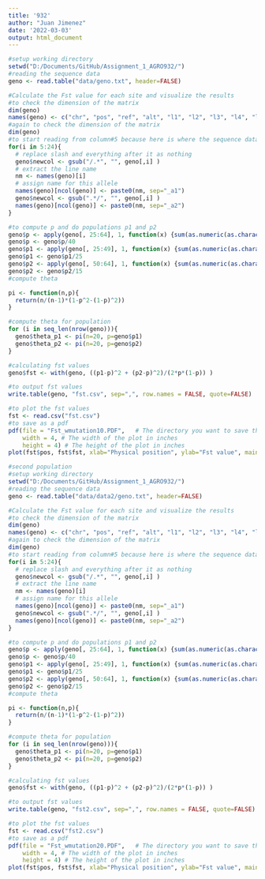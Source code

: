 ```yaml
---
title: '932'
author: "Juan Jimenez"
date: '2022-03-03'
output: html_document
---
```


```r
#setup working directory
setwd("D:/Documents/GitHub/Assignment_1_AGRO932/")
#reading the sequence data
geno <- read.table("data/geno.txt", header=FALSE)

```

```r
#Calculate the Fst value for each site and visualize the results
#to check the dimension of the matrix
dim(geno)
names(geno) <- c("chr", "pos", "ref", "alt", "l1", "l2", "l3", "l4", "l5", "l6", "l7", "l8", "l9", "l10", "l11", "l12", "l13", "l14", "l15", "l16", "l17", "l18", "l19", "l20")
#again to check the dimension of the matrix
dim(geno)
#to start reading from column#5 because here is where the sequence data of the population start
for(i in 5:24){
  # replace slash and everything after it as nothing
  geno$newcol <- gsub("/.*", "", geno[,i] )
  # extract the line name
  nm <- names(geno)[i]
  # assign name for this allele
  names(geno)[ncol(geno)] <- paste0(nm, sep="_a1")
  geno$newcol <- gsub(".*/", "", geno[,i] )
  names(geno)[ncol(geno)] <- paste0(nm, sep="_a2")
}

```

```r
#to compute p and do populations p1 and p2
geno$p <- apply(geno[, 25:64], 1, function(x) {sum(as.numeric(as.character(x)))})
geno$p <- geno$p/40
geno$p1 <- apply(geno[, 25:49], 1, function(x) {sum(as.numeric(as.character(x)))})
geno$p1 <- geno$p1/25
geno$p2 <- apply(geno[, 50:64], 1, function(x) {sum(as.numeric(as.character(x)))})
geno$p2 <- geno$p2/15
#compute theta

pi <- function(n,p){
  return(n/(n-1)*(1-p^2-(1-p)^2))
}

#compute theta for population
for (i in seq_len(nrow(geno))){
  geno$theta_p1 <- pi(n=20, p=geno$p1)
  geno$theta_p2 <- pi(n=20, p=geno$p2)
}

#calculating fst values
geno$fst <- with(geno, ((p1-p)^2 + (p2-p)^2)/(2*p*(1-p)) )

#to output fst values
write.table(geno, "fst.csv", sep=",", row.names = FALSE, quote=FALSE)
```

```r
#to plot the fst values
fst <- read.csv("fst.csv")
#to save as a pdf
pdf(file = "Fst_wmutation10.PDF",   # The directory you want to save the file in
    width = 4, # The width of the plot in inches
    height = 4) # The height of the plot in inches
plot(fst$pos, fst$fst, xlab="Physical position", ylab="Fst value", main="")

```



```r
#second population
#setup working directory
setwd("D:/Documents/GitHub/Assignment_1_AGRO932/")
#reading the sequence data
geno <- read.table("data/data2/geno.txt", header=FALSE)

```

```r
#Calculate the Fst value for each site and visualize the results
#to check the dimension of the matrix
dim(geno)
names(geno) <- c("chr", "pos", "ref", "alt", "l1", "l2", "l3", "l4", "l5", "l6", "l7", "l8", "l9", "l10", "l11", "l12", "l13", "l14", "l15", "l16", "l17", "l18", "l19", "l20")
#again to check the dimension of the matrix
dim(geno)
#to start reading from column#5 because here is where the sequence data of the population start
for(i in 5:24){
  # replace slash and everything after it as nothing
  geno$newcol <- gsub("/.*", "", geno[,i] )
  # extract the line name
  nm <- names(geno)[i]
  # assign name for this allele
  names(geno)[ncol(geno)] <- paste0(nm, sep="_a1")
  geno$newcol <- gsub(".*/", "", geno[,i] )
  names(geno)[ncol(geno)] <- paste0(nm, sep="_a2")
}

```

```r
#to compute p and do populations p1 and p2
geno$p <- apply(geno[, 25:64], 1, function(x) {sum(as.numeric(as.character(x)))})
geno$p <- geno$p/40
geno$p1 <- apply(geno[, 25:49], 1, function(x) {sum(as.numeric(as.character(x)))})
geno$p1 <- geno$p1/25
geno$p2 <- apply(geno[, 50:64], 1, function(x) {sum(as.numeric(as.character(x)))})
geno$p2 <- geno$p2/15
#compute theta

pi <- function(n,p){
  return(n/(n-1)*(1-p^2-(1-p)^2))
}

#compute theta for population
for (i in seq_len(nrow(geno))){
  geno$theta_p1 <- pi(n=20, p=geno$p1)
  geno$theta_p2 <- pi(n=20, p=geno$p2)
}

#calculating fst values
geno$fst <- with(geno, ((p1-p)^2 + (p2-p)^2)/(2*p*(1-p)) )

#to output fst values
write.table(geno, "fst2.csv", sep=",", row.names = FALSE, quote=FALSE)
```

```r
#to plot the fst values
fst <- read.csv("fst2.csv")
#to save as a pdf
pdf(file = "Fst_wmutation20.PDF",   # The directory you want to save the file in
    width = 4, # The width of the plot in inches
    height = 4) # The height of the plot in inches
plot(fst$pos, fst$fst, xlab="Physical position", ylab="Fst value", main="")

```
